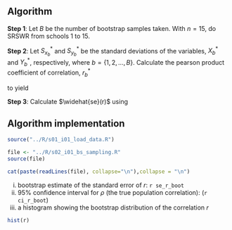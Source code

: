 ## Algorithm

**Step 1**: Let $B$ be the number of bootstrap samples taken. With $n = 15$, do SRSWR from schools 1 to 15.


\begin{equation}
\begin{aligned}
B^*_1 &= \left\{(X^*_{11}, Y^*_{11}), (X^*_{21}, Y^*_{21}), \ldots, (X^*_{n1}, Y^*_{n1})\right\} \\
B^*_2 &= \left\{(X^*_{12}, Y^*_{12}), (X^*_{22}, Y^*_{22}), \ldots, (X^*_{n2}, Y^*_{n2})\right\} \\
\vdots &= \vdots \\
B^*_{B} &= \left\{(X^*_{1B}, Y^*_{1B}), (X^*_{2B}, Y^*_{2B}), \ldots, (X^*_{nB}, Y^*_{nB})\right\} \\
\end{aligned}
\end{equation}


**Step 2**: Let $S^*_{x_b}$ and $S^*_{y_b}$ be the standard deviations of the variables, $X^*_b$ and $Y^*_b$, respectively, where $b = \left\{1, 2, \ldots, B\right\}$. Calculate the pearson product coefficient of correlation, $r^*_b$


\begin{equation}
\begin{aligned}
r_b^* &= \frac{\frac{1}{n-1} \sum \left(X^*_{ib} - {\bar{X}}_b^*\right) \left(Y_{ib}^* - {\bar{Y}}^*_b\right) }{ S^*_{x_b} S^*_{y_b}}
\end{aligned}
\end{equation}


to yield


\begin{equation}
\begin{aligned}
r &= \left\{r^*_1, r^*_2, \ldots, r^*_B\right\} 
\end{aligned}
\end{equation}


**Step 3**: Calculate $\widehat{se}(r)$ using


\begin{equation}
\begin{aligned}
\widehat{se}(r) &= \sqrt{ \frac{\sum_{b=1}^B \left( r_i^* - {\bar{r}}^* \right)^2}{B-1} }
\end{aligned}
\end{equation}


## Algorithm implementation

```r
source("../R/s01_i01_load_data.R")
```

```r
file <- "../R/s02_i01_bs_sampling.R"
source(file)
```

```r
cat(paste(readLines(file), collapse="\n"),collapse = "\n")
```

i.  bootstrap estimate of the standard error of $r$: `r se_r_boot`
ii. 95% confidence interval for $\rho$ (the true population correlation): (`r ci_r_boot`)
iii. a histogram showing the bootstrap distribution of the correlation $r$

```r
hist(r)
```
